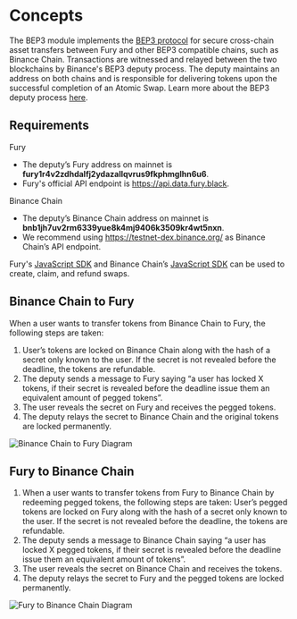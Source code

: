 # Concepts

The BEP3 module implements the [BEP3 protocol](https://github.com/binance-chain/BEPs/blob/master/BEP3.md) for secure cross-chain asset transfers between Fury and other BEP3 compatible chains, such as Binance Chain. Transactions are witnessed and relayed between the two blockchains by Binance's BEP3 deputy process. The deputy maintains an address on both chains and is responsible for delivering tokens upon the successful completion of an Atomic Swap. Learn more about the BEP3 deputy process [here](https://github.com/binance-chain/bep3-deputy).

## Requirements

Fury

- The deputy’s Fury address on mainnet is **fury1r4v2zdhdalfj2ydazallqvrus9fkphmglhn6u6**.
- Fury's official API endpoint is https://api.data.fury.black.

Binance Chain

- The deputy’s Binance Chain address on mainnet is **bnb1jh7uv2rm6339yue8k4mj9406k3509kr4wt5nxn**.
- We recommend using https://testnet-dex.binance.org/ as Binance Chain’s API endpoint.

Fury's [JavaScript SDK](https://github.com/Four4Two/javascript-sdk) and Binance Chain’s [JavaScript SDK](https://github.com/binance-chain/javascript-sdk) can be used to create, claim, and refund swaps.

## Binance Chain to Fury

When a user wants to transfer tokens from Binance Chain to Fury, the following steps are taken:

1. User’s tokens are locked on Binance Chain along with the hash of a secret only known to the user. If the secret is not revealed before the deadline, the tokens are refundable.
2. The deputy sends a message to Fury saying “a user has locked X tokens, if their secret is revealed before the deadline issue them an equivalent amount of pegged tokens”.
3. The user reveals the secret on Fury and receives the pegged tokens.
4. The deputy relays the secret to Binance Chain and the original tokens are locked permanently.

![Binance Chain to Fury Diagram](../../../../static/img/diagrams/BEP3_binance_chain_to_fury.jpg)

## Fury to Binance Chain

1. When a user wants to transfer tokens from Fury to Binance Chain by redeeming pegged tokens, the following steps are taken:
   User’s pegged tokens are locked on Fury along with the hash of a secret only known to the user. If the secret is not revealed before the deadline, the tokens are refundable.
2. The deputy sends a message to Binance Chain saying “a user has locked X pegged tokens, if their secret is revealed before the deadline issue them an equivalent amount of tokens”.
3. The user reveals the secret on Binance Chain and receives the tokens.
4. The deputy relays the secret to Fury and the pegged tokens are locked permanently.

![Fury to Binance Chain Diagram](../../../../static/img/diagrams/BEP3_fury_to_binance_chain.jpg)
